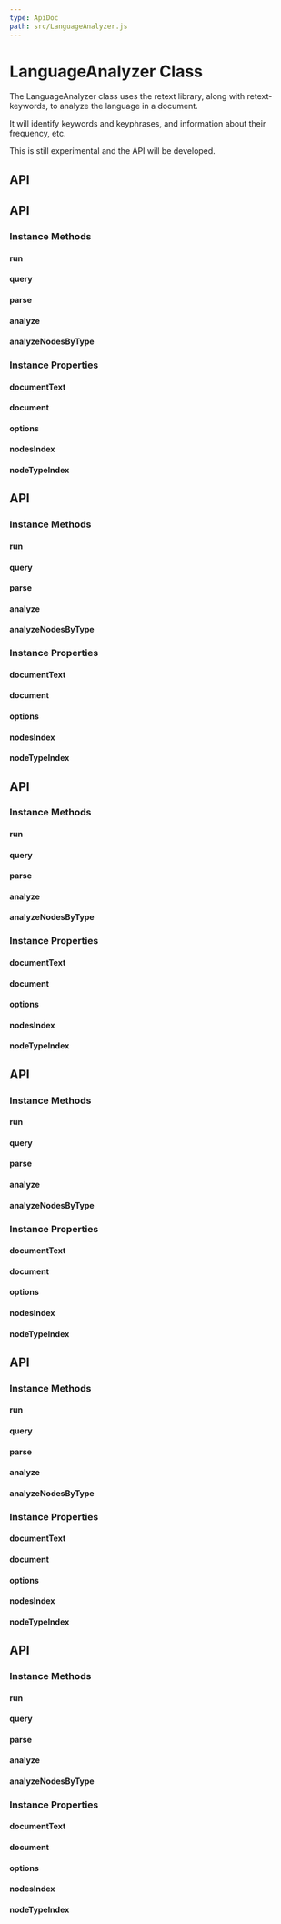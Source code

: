 ```yaml
---
type: ApiDoc
path: src/LanguageAnalyzer.js
---
```

# LanguageAnalyzer Class

The LanguageAnalyzer class uses the retext library, along with retext-keywords, to analyze the language in a document.

It will identify keywords and keyphrases, and information about their frequency, etc.

This is still experimental and the API will be developed.

## API

## API

### Instance Methods

#### run

#### query

#### parse

#### analyze

#### analyzeNodesByType

### Instance Properties

#### documentText

#### document

#### options

#### nodesIndex

#### nodeTypeIndex

## API

### Instance Methods

#### run

#### query

#### parse

#### analyze

#### analyzeNodesByType

### Instance Properties

#### documentText

#### document

#### options

#### nodesIndex

#### nodeTypeIndex

## API

### Instance Methods

#### run

#### query

#### parse

#### analyze

#### analyzeNodesByType

### Instance Properties

#### documentText

#### document

#### options

#### nodesIndex

#### nodeTypeIndex

## API

### Instance Methods

#### run

#### query

#### parse

#### analyze

#### analyzeNodesByType

### Instance Properties

#### documentText

#### document

#### options

#### nodesIndex

#### nodeTypeIndex

## API

### Instance Methods

#### run

#### query

#### parse

#### analyze

#### analyzeNodesByType

### Instance Properties

#### documentText

#### document

#### options

#### nodesIndex

#### nodeTypeIndex

## API

### Instance Methods

#### run

#### query

#### parse

#### analyze

#### analyzeNodesByType

### Instance Properties

#### documentText

#### document

#### options

#### nodesIndex

#### nodeTypeIndex
